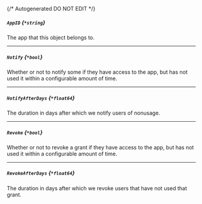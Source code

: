 {/* Autogenerated DO NOT EDIT  */}
##### `AppID` *{`*string`}*
The app that this object belongs to.

---
##### `Notify` *{`*bool`}*
Whether or not to notify some if they have access to the app, but has not used it within a configurable amount of time.

---
##### `NotifyAfterDays` *{`*float64`}*
The duration in days after which we notify users of nonusage.

---
##### `Revoke` *{`*bool`}*
Whether or not to revoke a grant if they have access to the app, but has not used it within a configurable amount of time.

---
##### `RevokeAfterDays` *{`*float64`}*
The duration in days after which we revoke users that have not used that grant.


